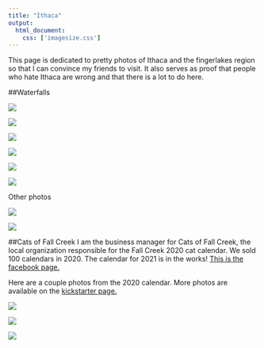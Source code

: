 ```yaml
---
title: "Ithaca"
output: 
  html_document:
    css: ['imagesize.css']
---
```


This page is dedicated to pretty photos of Ithaca and the fingerlakes region so that I can convince my friends to visit. It also serves as proof that people who hate Ithaca are wrong and that there is a lot to do here.

##Waterfalls


![](~/profwebsite.git/photos for site/ithaca/Treman.jpg)

![](~/profwebsite.git/photos for site/ithaca/ithacafalls.jpg)

![](~/profwebsite.git/photos for site/ithaca/fallcascadilla.jpg)

![](~/profwebsite.git/photos for site/ithaca/Lucymoh.jpg)

![](~/profwebsite.git/photos for site/ithaca/moravia.jpeg)

![](~/profwebsite.git/photos for site/ithaca/lickbrook.jpg)

Other photos

![](~/profwebsite.git/photos for site/ithaca/fall.jpg)

![](~/profwebsite.git/photos for site/ithaca/winter.jpg)



##Cats of Fall Creek
I am the business manager for Cats of Fall Creek, the local organization responsible for the Fall Creek 2020 cat calendar. We sold 100 calendars in 2020. The calendar for 2021 is in the works! 
<a href="https://www.facebook.com/catsoffallcreek/">This is the facebook page.</a>

Here are a couple photos from the 2020 calendar. More photos are available on the <a href="https://www.kickstarter.com/projects/catsoffallcreek/cats-of-fall-creek-2020-calendar/posts">kickstarter page.</a>

![](~/profwebsite.git/photos for site/ithaca/cats/luca.jpg)


![](~/profwebsite.git/photos for site/ithaca/cats/far.jpg)


![](~/profwebsite.git/photos for site/ithaca/cats/hunt.jpg)